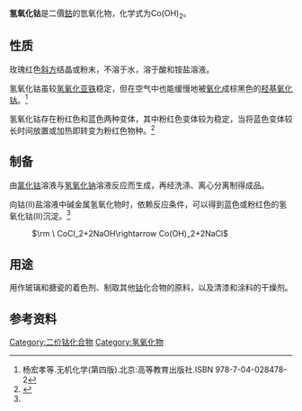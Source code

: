{{chembox
| verifiedrevid = 401965348
| Name = 氢氧化钴
| NameEn = Cobalt(II) hydroxide
| ImageFile = Cobalt hydroxide.JPG
| ImageSize = 200px
| ImageName = Blue cobalt(II) hydroxide
| ImageFile2 = Red cobalt hydroxide.JPG
| ImageSize2 = 200px
| ImageName2 = Red cobalt(II) hydroxide
| ImageFile3 = Blue cobalt hydroxide.JPG
| ImageSize3 = 200px
| ImageName3 = Blue cobalt(II) hydroxide
| IUPACName = Cobalt(II) hydroxide
| OtherNames = 氫氧化鈷(II)<br>氫氧化亞鈷
| Section1 = {{Chembox Identifiers
|  ChemSpiderID_Ref = {{chemspidercite|correct|chemspider}}
|  ChemSpiderID = 8305419
|  InChI = 1/Co.2H2O/h;2*1H2/q+2;;/p-2
|  SMILES = [Co+2].[OH-].[OH-]
|  InChIKey = ASKVAEGIVYSGNY-NUQVWONBAS
|  StdInChI_Ref = {{stdinchicite|correct|chemspider}}
|  StdInChI = 1S/Co.2H2O/h;2*1H2/q+2;;/p-2
|  StdInChIKey_Ref = {{stdinchicite|correct|chemspider}}
|  StdInChIKey = ASKVAEGIVYSGNY-UHFFFAOYSA-L
|  CASNo_Ref = {{cascite|correct|CAS}}
|  CASNo = 21041-93-0
|  PubChem = 10129900
|  RTECS =
  }}
| Section2 = {{Chembox Properties
|  Formula = Co(OH)<sub>2</sub>
|  MolarMass = 92.948
|  Appearance = 玫瑰紅色或藍綠色粉末
|  Density = 3.597 g/cm<sup>3</sup>
|  Solubility = 320 µg/100mL
|  SolubleOther = 溶於酸和銨鹽溶液
|  SolubilityProduct = 1.0 x 10<sup>-15</sup>
|  MeltingPt = 168℃ 分解<ref name="icc">{{Citation
 | last =Patnaik
 | first =Pradyot
 | author-link =
 | last2 =
 | first2 =
 | author2-link =
 | publication-date =
 | date =
 | year =2003
 | title =Handbook of Inorganic Chemical Compounds
 | edition =
 | volume =
 | series =
 | publication-place =
 | place =
 | publisher =McGraw-Hill Professional
 | pages =243
 | id =
 | isbn =0070494398
 | doi =
 | oclc =
 | url =http://books.google.com/?id=Xqj-TTzkvTEC&pg=PA243&dq=%22Cobalt+hydroxide%22+OR+%22Cobalt(II)+hydroxide%22
 | accessdate =2009-03-27
 | archive-date =2020-01-26
 | archive-url =https://web.archive.org/web/20200126214650/https://books.google.com/books?id=Xqj-TTzkvTEC&pg=PA243&dq=%22Cobalt+hydroxide%22+OR+%22Cobalt%28II%29+hydroxide%22&hl=ja
 | dead-url =no
 }}</ref>
|  BoilingPt =
  }}
| Section3 = {{Chembox Structure
|  MolShape =
|  Coordination = 菱面体
|  CrystalStruct =
|  Dipole =
  }}
| Section4 = {{Chembox Thermochemistry
|  DeltaHf = -539.7 kJ·mol<sup>-1</sup>
|  DeltaHc =
|  Entropy = 79.0 J·mol<sup>-1</sup>·K<sup>-1</sup><ref name="hand2">
{{Citation
 | last = Lide
 | first = David R.
 | author-link =
 | last2 =
 | first2 =
 | author2-link =
 | publication-date =
 | date =
 | year = 1998
 | title = Handbook of Chemistry and Physics
 | edition = 87
 | volume =
 | series =
 | publication-place = Boca Raton, FL
 | place =
 | publisher = CRC Press
 | id =
 | isbn = 0849305942
 | doi =
 | oclc =
 | pages = 513
 | url =
 | accessdate =
}}</ref>
  }}
| Section7 = {{Chembox Hazards
|  ExternalMSDS = [http://msds.chem.ox.ac.uk/CO/cobalt_II_hydroxide.html Oxford University]
|  EUIndex =
|  EUClass = 有害 ('''H''')
|  RPhrases = {{R20/21/22}}-{{R36/37/38}}-{{R43}}
|  SPhrases = {{S24}}-{{S26}}-{{S36/37}}-{{S39}}<ref name="ox">{{cite web |url= http://msds.chem.ox.ac.uk/CO/cobalt_II_hydroxide.html |title= Safety (MSDS) data for cobalt (II) hydroxide |accessdate= 2009-03-27 |publisher= Oxford University |date=  |archive-date= 2009-03-09 |archive-url= https://web.archive.org/web/20090309132935/http://msds.chem.ox.ac.uk/CO/cobalt_II_hydroxide.html |dead-url= yes }}</ref>
|  MainHazards =
|  NFPA-H = 1
|  NFPA-F = 0
|  NFPA-R = 2
|  NFPA-O =
  }}
| Section8 = {{Chembox Related
|  OtherAnions = [[氯化钴|氯化钴]]<br />[[溴化钴|溴化钴]]<br />[[碘化钴|碘化钴]]
|  OtherCations = [[氢氧化亚铁|氢氧化亚铁]]<br />[[氢氧化镍|氢氧化镍]]<br />[[氢氧化铜|氢氧化铜]]
  }}
}}
'''氢氧化钴'''是二價[[鈷|鈷]]的氫氧化物，化学式为Co(OH)<sub>2</sub>。

== 性质 ==
玫瑰红色[[斜方|斜方]]结晶或粉末，不溶于水，溶于酸和铵盐溶液。

氢氧化钴虽较[[氢氧化亚铁|氢氧化亚铁]]稳定，但在空气中也能缓慢地被[[氧化|氧化]]成棕黑色的[[羟基氧化钴|羟基氧化钴]]。<ref>杨宏孝等.无机化学(第四版).北京:高等教育出版社.ISBN 978-7-04-028478-2</ref>

氢氧化钴存在粉红色和蓝色两种变体，其中粉红色变体较为稳定，当将蓝色变体较长时间放置或加热即转变为粉红色物种。<ref name=":0">{{Cite book|title=《无机化学丛书》第九卷：锰分族、铁系、铂系|last=|first=|publisher=科学出版社|year=|isbn=7-03-002238-6|location=北京|pages=300}}</ref>

== 制备 ==
由[[氯化钴|氯化钴]]溶液与[[氢氧化钠|氢氧化钠]]溶液反应而生成，再经洗涤、离心分离制得成品。

向钴(II)盐溶液中碱金属氢氧化物时，依赖反应条件，可以得到蓝色或粉红色的氢氧化钴(II)沉淀。<ref name=":0" />

: <math>\rm \ CoCl_2+2NaOH\rightarrow Co(OH)_2+2NaCl</math>

== 用途 ==
用作玻璃和搪瓷的着色剂、制取其他[[钴|钴]]化合物的原料，以及清漆和涂料的干燥剂。

== 参考资料 ==
{{reflist}}

{{鈷化合物}}
{{氢氧化物}}

[[Category:二价钴化合物|Category:二价钴化合物]]
[[Category:氢氧化物|Category:氢氧化物]]